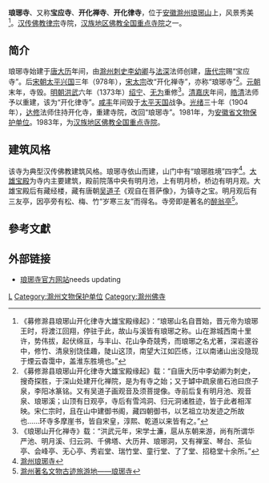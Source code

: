{{文物保护单位
| 级别 = 省级
| 省区市 = 安徽省
| 图片 = [[File:Langyasi.jpg|250px]]
| 名称 = 琅琊寺
| 编号 = 
| 分类 = 古建筑
| 时代 = [[清朝|清]]
| 所在 = [[安徽省|安徽省]][[滁州市|滁州市]]
| 登录 = 1981年9月8日
}}
'''琅琊寺'''、又称'''宝应寺'''、'''开化禅寺'''、'''开化律寺'''，位于[[安徽省|安徽]][[滁州市|滁州]][[琅琊山|琅琊山]]上，风景秀美<ref>《募修滁县琅琊山开化律寺大雄宝殿缘起》：“琅琊山名自晋始，晋元帝为琅琊王时，将渡江回翔，停驻于此，故山与溪皆有琅琊之称。山在滁城西南十里许，势伟拔，起伏绵亘，与丰山、花山争奇競秀，而琅琊之名尤著，深岩邃谷中，修竹、清泉别饶佳趣，陡山这顶，南望大江如匹练，江以南诸山出没隐现于煙云杳霭中，盖淮东胜境也。”</ref>。[[汉传佛教|汉传佛教]][[律宗|律宗]]寺院，[[汉族地区佛教全国重点寺院|汉族地区佛教全国重点寺院]]之一。

== 简介 ==
琅琊寺始建于[[唐朝|唐]][[大历|大历]]年间，由[[滁州_(古代)|滁州]][[刺史|刺史]][[李幼卿|李幼卿]]与[[法深|法深]]法师创建，[[唐代宗|唐代宗]]赐“宝应寺”。后[[宋朝|宋朝]][[太平兴国|太平兴国]]三年（978年），[[宋太宗|宋太宗]]改“开化禅寺”，亦称“琅琊寺”<ref>《募修滁县琅琊山开化律寺大雄宝殿缘起》载：“自唐大历中李幼卿为刺史，搜奇探胜，于深山处建开化禅院，是为有寺之始；又于罅中疏泉凿石池曰庶子泉，李阳冰篆铭。又有吴道子画观音及须菩提像。寺前后复有明月池、观音泉、琅琊溪；山顶有日观亭，寺后有雪鸿洞、归元洞诸胜迹，皆于此者相浑映。宋仁宗时，且在山中建御书阁，藏四朝御书，以艺祖立功发迹之所故也……环寺多摩崖书，皆自宋皇，淳熙、乾道以来皆有之。”</ref>。[[元朝|元朝]]末年，寺毁。[[明朝|明朝]][[洪武|洪武]]六年（1373年）[[绍宁|绍宁]]、[[无为|无为]]重修<ref>《琅琊山开化禅寺》载：“洪武元年，宋学士濂，扈从东朝来游，尚有所谓华严池、明月溪、归云洞、千佛塔、大历井、琅琊洞，又有禅室、琴台、茶仙亭、会峰亭、无心亭、秀岩堂、瑞竹堂、童行堂、了了堂、招稳堂十余所。”</ref>。[[清朝|清]][[嘉庆|嘉庆]]年间，[[皓清|皓清]]法师予以重建，该为“开化律寺”。[[咸丰_(年号)|咸丰]]年间毁于[[太平天国|太平天国]]战争。[[光绪|光绪]]三十年（1904年），[[达修|达修]]法师住持开化寺，重建寺院，改回“琅琊寺”。1981年，为[[安徽省文物保护单位|安徽省文物保护单位]]。1983年，为[[汉族地区佛教全国重点寺院|汉族地区佛教全国重点寺院]]。

== 建筑风格 ==
该寺为典型汉传佛教建筑风格。琅琊寺依山而建，山门中有“琅琊胜境”四字<ref>[http://www.foz.cn/Article/mingsi/huadong/anhui/Article_1002.html 滁州琅琊寺]{{dead link|date=2018年3月 |bot=InternetArchiveBot |fix-attempted=yes }}</ref>。[[大雄宝殿|大雄宝殿]]为寺内主要建筑，殿前院落中央有明月池，上有明月桥，桥边有明月观。大雄宝殿后有藏经楼，藏有唐朝[[吴道子|吴道子]]《观自在菩萨像》，为镇寺之宝。明月观后有三友亭，因亭旁有松、梅、竹“岁寒三友”而得名。寺旁即是著名的[[醉翁亭|醉翁亭]]<ref>[http://www.hefei.gov.cn/n1070/n304695/n480654/10474048.html 滁州著名文物古迹旅游地——琅琊寺]{{dead link|date=2018年3月 |bot=InternetArchiveBot |fix-attempted=yes }}</ref>。

==參考文獻==
<div class="references-small">
<references></references>
</div>

== 外部链接 ==
{{commonscat}}
*[https://web.archive.org/web/20101229150430/http://www.langyasi.net/ 琅琊寺官方网站]needs updating
{{coord|display=title}}

{{China-buddhism-temple}}
[[Category:汉族地区佛教全国重点寺院|L]]
[[Category:滁州文物保护单位|Category:滁州文物保护单位]]
[[Category:滁州佛寺|Category:滁州佛寺]]
